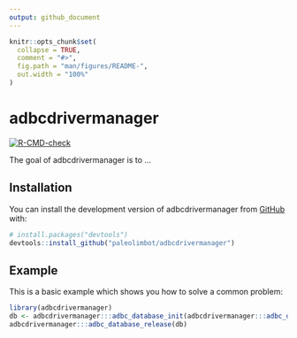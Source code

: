 ```yaml
---
output: github_document
---
```


<!-- README.md is generated from README.Rmd. Please edit that file -->

```r
knitr::opts_chunk$set(
  collapse = TRUE,
  comment = "#>",
  fig.path = "man/figures/README-",
  out.width = "100%"
)
```

# adbcdrivermanager

<!-- badges: start -->
[![R-CMD-check](https://github.com/paleolimbot/adbcdrivermanager/actions/workflows/R-CMD-check.yaml/badge.svg)](https://github.com/paleolimbot/adbcdrivermanager/actions/workflows/R-CMD-check.yaml)
<!-- badges: end -->

The goal of adbcdrivermanager is to ...

## Installation

You can install the development version of adbcdrivermanager from [GitHub](https://github.com/) with:

``` r
# install.packages("devtools")
devtools::install_github("paleolimbot/adbcdrivermanager")
```

## Example

This is a basic example which shows you how to solve a common problem:

```r
library(adbcdrivermanager)
db <- adbcdrivermanager:::adbc_database_init(adbcdrivermanager:::adbc_driver_void())
adbcdrivermanager:::adbc_database_release(db)
```
